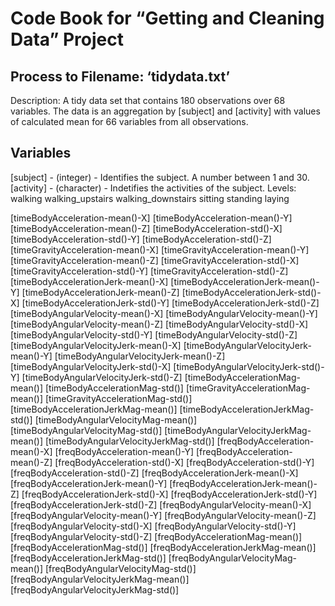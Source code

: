 # Code Book for "Getting and Cleaning Data" Project

## Process to Filename: 'tidydata.txt'
Description: A tidy data set that contains 180 observations over 68 variables. The data is an aggregation by [subject] 
and [activity] with values of calculated mean for 66 variables from all observations.

## Variables
[subject] - (integer) - Identifies the subject. A number between 1 and 30.
[activity] - (character) - Indetifies the activities of the subject.
    Levels:
    walking
    walking_upstairs
    walking_downstairs
    sitting
    standing
    laying

[timeBodyAcceleration-mean()-X]
[timeBodyAcceleration-mean()-Y]
[timeBodyAcceleration-mean()-Z]
[timeBodyAcceleration-std()-X]
[timeBodyAcceleration-std()-Y]
[timeBodyAcceleration-std()-Z]
[timeGravityAcceleration-mean()-X]
[timeGravityAcceleration-mean()-Y]
[timeGravityAcceleration-mean()-Z]
[timeGravityAcceleration-std()-X]
[timeGravityAcceleration-std()-Y]
[timeGravityAcceleration-std()-Z]
[timeBodyAccelerationJerk-mean()-X]
[timeBodyAccelerationJerk-mean()-Y]
[timeBodyAccelerationJerk-mean()-Z]
[timeBodyAccelerationJerk-std()-X]
[timeBodyAccelerationJerk-std()-Y]
[timeBodyAccelerationJerk-std()-Z]
[timeBodyAngularVelocity-mean()-X]
[timeBodyAngularVelocity-mean()-Y]
[timeBodyAngularVelocity-mean()-Z]
[timeBodyAngularVelocity-std()-X]
[timeBodyAngularVelocity-std()-Y]
[timeBodyAngularVelocity-std()-Z]
[timeBodyAngularVelocityJerk-mean()-X]
[timeBodyAngularVelocityJerk-mean()-Y]
[timeBodyAngularVelocityJerk-mean()-Z]
[timeBodyAngularVelocityJerk-std()-X]
[timeBodyAngularVelocityJerk-std()-Y]
[timeBodyAngularVelocityJerk-std()-Z]
[timeBodyAccelerationMag-mean()]
[timeBodyAccelerationMag-std()]
[timeGravityAccelerationMag-mean()]
[timeGravityAccelerationMag-std()]
[timeBodyAccelerationJerkMag-mean()]
[timeBodyAccelerationJerkMag-std()]
[timeBodyAngularVelocityMag-mean()]
[timeBodyAngularVelocityMag-std()]
[timeBodyAngularVelocityJerkMag-mean()]
[timeBodyAngularVelocityJerkMag-std()]
[freqBodyAcceleration-mean()-X]
[freqBodyAcceleration-mean()-Y]
[freqBodyAcceleration-mean()-Z]
[freqBodyAcceleration-std()-X]
[freqBodyAcceleration-std()-Y]
[freqBodyAcceleration-std()-Z]
[freqBodyAccelerationJerk-mean()-X]
[freqBodyAccelerationJerk-mean()-Y]
[freqBodyAccelerationJerk-mean()-Z]
[freqBodyAccelerationJerk-std()-X]
[freqBodyAccelerationJerk-std()-Y]
[freqBodyAccelerationJerk-std()-Z]
[freqBodyAngularVelocity-mean()-X]
[freqBodyAngularVelocity-mean()-Y]
[freqBodyAngularVelocity-mean()-Z]
[freqBodyAngularVelocity-std()-X]
[freqBodyAngularVelocity-std()-Y]
[freqBodyAngularVelocity-std()-Z]
[freqBodyAccelerationMag-mean()]
[freqBodyAccelerationMag-std()]
[freqBodyAccelerationJerkMag-mean()]
[freqBodyAccelerationJerkMag-std()]
[freqBodyAngularVelocityMag-mean()]
[freqBodyAngularVelocityMag-std()]
[freqBodyAngularVelocityJerkMag-mean()]
[freqBodyAngularVelocityJerkMag-std()]
